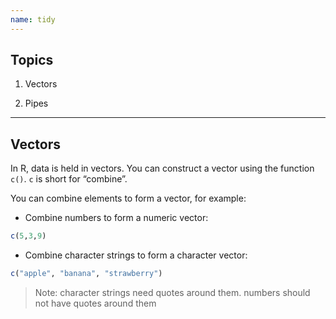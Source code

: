 ```yaml
---
name: tidy 
---
```


## Topics

1. Vectors

2. Pipes

---

## Vectors

In R, data is held in vectors. 
You can construct a vector using the function `c()`. 
`c` is short for "combine". 

You can combine elements to form a vector, for example:

::: {.fragment}
- Combine numbers to form a numeric vector:

```r

c(5,3,9)
```
:::

::: {.fragment}
- Combine character strings to form a character vector:

```r

c("apple", "banana", "strawberry")
```

::: {.small}
> [Note: character strings need quotes around them. numbers should not have quotes around them]{.note}
:::

:::

